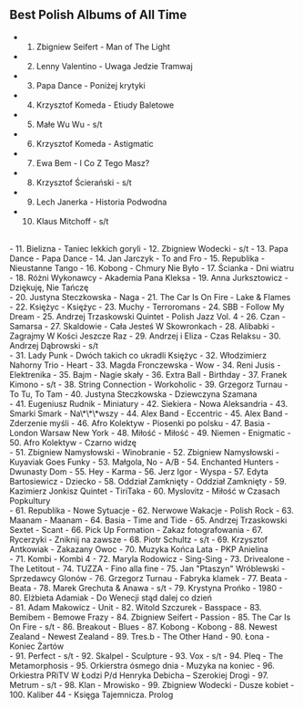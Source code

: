 ## Best Polish Albums of All Time

- 1. Zbigniew Seifert - Man of The Light
- 2. Lenny Valentino - Uwaga Jedzie Tramwaj
- 3. Papa Dance - Poniżej krytyki
- 4. Krzysztof Komeda - Etiudy Baletowe
- 5. Małe Wu Wu - s/t
- 6. Krzysztof Komeda - Astigmatic
- 7. Ewa Bem - I Co Z Tego Masz?
- 8. Krzysztof Ścierański - s/t
- 9. Lech Janerka - Historia Podwodna
- 10. Klaus Mitchoff - s/t

<br/>
- 11. Bielizna - Taniec lekkich goryli
- 12. Zbigniew Wodecki - s/t
- 13. Papa Dance - Papa Dance
- 14. Jan Jarczyk - To and Fro
- 15. Republika - Nieustanne Tango
- 16. Kobong - Chmury Nie Było
- 17. Ścianka - Dni wiatru
- 18. Różni Wykonawcy - Akademia Pana Kleksa
- 19. Anna Jurksztowicz - Dziękuję, Nie Tańczę

<br/>
- 20. Justyna Steczkowska - Naga
- 21. The Car Is On Fire - Lake & Flames
- 22. Księżyc - Księżyc
- 23. Muchy - Terroromans
- 24. SBB - Follow My Dream
- 25. Andrzej Trzaskowski Quintet - Polish Jazz Vol. 4
- 26. Czan - Samarsa
- 27. Skaldowie - Cała Jesteś W Skowronkach
- 28. Alibabki - Zagrajmy W Kości Jeszcze Raz
- 29. Andrzej i Eliza - Czas Relaksu
- 30. Andrzej Dąbrowski - s/t

<br/>
- 31. Lady Punk - Dwóch takich co ukradli Księżyc
- 32. Włodzimierz Nahorny Trio - Heart
- 33. Magda Fronczewska - Wow
- 34. Reni Jusis - Elektrenika
- 35. Bajm - Nagie skały
- 36. Extra Ball - Birthday
- 37. Franek Kimono - s/t
- 38. String Connection - Workoholic
- 39. Grzegorz Turnau - To Tu, To Tam
- 40. Justyna Steczkowska - Dziewczyna Szamana

<br/>
- 41. Eugeniusz Rudnik - Miniatury
- 42. Siekiera - Nowa Aleksandria
- 43. Smarki Smark - Na\*\*\*wszy
- 44. Alex Band - Eccentric
- 45. Alex Band - Zderzenie myśli
- 46. Afro Kolektyw - Piosenki po polsku
- 47. Basia - London Warsaw New York
- 48. Miłość - Miłość
- 49. Niemen - Enigmatic
- 50. Afro Kolektyw - Czarno widzę

<br/>
- 51. Zbigniew Namysłowski - Winobranie
- 52. Zbigniew Namysłowski - Kuyaviak Goes Funky
- 53. Małgola, No - A/B
- 54. Enchanted Hunters - Dwunasty Dom
- 55. Hey - Karma
- 56. Jerz Igor - Wyspa
- 57. Edyta Bartosiewicz - Dziecko
- 58. Oddział Zamknięty - Oddział Zamknięty
- 59. Kazimierz Jonkisz Quintet - TiriTaka
- 60. Myslovitz - Miłość w Czasach Popkultury

<br/>
- 61. Republika - Nowe Sytuacje
- 62. Nerwowe Wakacje - Polish Rock
- 63. Maanam - Maanam
- 64. Basia - Time and Tide
- 65. Andrzej Trzaskowski Sextet - Scant
- 66. Pick Up Formation - Zakaz fotografowania
- 67. Rycerzyki - Zniknij na zawsze
- 68. Piotr Schultz - s/t
- 69. Krzysztof Antkowiak - Zakazany Owoc
- 70. Muzyka Końca Lata - PKP Anielina

<br/>
- 71. Kombi - Kombi 4
- 72. Maryla Rodowicz - Sing-Sing
- 73. Drivealone - The Letitout
- 74. TUZZA - Fino alla fine
- 75. Jan "Ptaszyn" Wróblewski - Sprzedawcy Glonów
- 76. Grzegorz Turnau - Fabryka klamek
- 77. Beata - Beata
- 78. Marek Grechuta & Anawa - s/t
- 79. Krystyna Prońko - 1980
- 80. Elżbieta Adamiak - Do Wenecji stąd dalej co dzień

<br/>
- 81. Adam Makowicz - Unit
- 82. Witold Szczurek - Basspace
- 83. Bemibem - Bemowe Frazy
- 84. Zbigniew Seifert - Passion
- 85. The Car Is On Fire - s/t
- 86. Breakout - Blues
- 87. Kobong - Kobong
- 88. Newest Zealand - Newest Zealand
- 89. Tres.b - The Other Hand
- 90. Łona - Koniec Żartów

<br/>
- 91. Perfect - s/t
- 92. Skalpel - Sculpture
- 93. Vox - s/t
- 94. Pleq - The Metamorphosis
- 95. Orkierstra ósmego dnia - Muzyka na koniec
- 96. Orkiestra PRiTV W Łodzi P/d Henryka Debicha – Szerokiej Drogi
- 97. Metrum - s/t
- 98. Klan - Mrowisko
- 99. Zbigniew Wodecki - Dusze kobiet
- 100. Kaliber 44 - Księga Tajemnicza. Prolog
